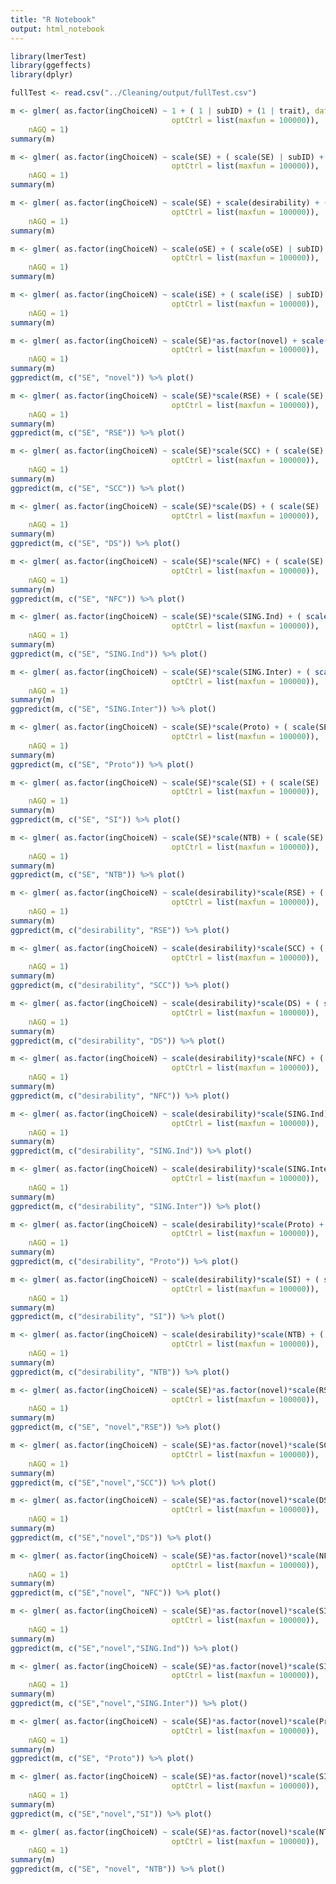 ```yaml
---
title: "R Notebook"
output: html_notebook
---
```


```r
library(lmerTest)
library(ggeffects)
library(dplyr)
```

```r
fullTest <- read.csv("../Cleaning/output/fullTest.csv")
```

```r

m <- glmer( as.factor(ingChoiceN) ~ 1 + ( 1 | subID) + (1 | trait), data = fullTest, family = binomial, control = glmerControl(optimizer = "bobyqa",
                                    optCtrl = list(maxfun = 100000)),
    nAGQ = 1)
summary(m)

m <- glmer( as.factor(ingChoiceN) ~ scale(SE) + ( scale(SE) | subID) + ( scale(SE) | trait), data = fullTest, family = binomial, control = glmerControl(optimizer = "bobyqa",
                                    optCtrl = list(maxfun = 100000)),
    nAGQ = 1)
summary(m)

m <- glmer( as.factor(ingChoiceN) ~ scale(SE) + scale(desirability) + ( scale(SE) | subID) + ( scale(SE) | trait), data = fullTest, family = binomial, control = glmerControl(optimizer = "bobyqa",
                                    optCtrl = list(maxfun = 100000)),
    nAGQ = 1)
summary(m)

m <- glmer( as.factor(ingChoiceN) ~ scale(oSE) + ( scale(oSE) | subID) + (1 | trait), data = fullTest, family = binomial, control = glmerControl(optimizer = "bobyqa",
                                    optCtrl = list(maxfun = 100000)),
    nAGQ = 1)
summary(m)

m <- glmer( as.factor(ingChoiceN) ~ scale(iSE) + ( scale(iSE) | subID) + (1 | trait), data = fullTest, family = binomial, control = glmerControl(optimizer = "bobyqa",
                                    optCtrl = list(maxfun = 100000)),
    nAGQ = 1)
summary(m)

m <- glmer( as.factor(ingChoiceN) ~ scale(SE)*as.factor(novel) + scale(desirability) + ( scale(SE) + as.factor(novel) | subID) + (  1 | trait), data = fullTest, family = binomial, control = glmerControl(optimizer = "bobyqa",
                                    optCtrl = list(maxfun = 100000)),
    nAGQ = 1)
summary(m)
ggpredict(m, c("SE", "novel")) %>% plot()
```

```r
m <- glmer( as.factor(ingChoiceN) ~ scale(SE)*scale(RSE) + ( scale(SE) | subID) + ( scale(SE) | trait), data = fullTest, family = binomial, control = glmerControl(optimizer = "bobyqa",
                                    optCtrl = list(maxfun = 100000)),
    nAGQ = 1)
summary(m)
ggpredict(m, c("SE", "RSE")) %>% plot()

m <- glmer( as.factor(ingChoiceN) ~ scale(SE)*scale(SCC) + ( scale(SE) | subID) + ( scale(SE) | trait), data = fullTest, family = binomial, control = glmerControl(optimizer = "bobyqa",
                                    optCtrl = list(maxfun = 100000)),
    nAGQ = 1)
summary(m)
ggpredict(m, c("SE", "SCC")) %>% plot()

m <- glmer( as.factor(ingChoiceN) ~ scale(SE)*scale(DS) + ( scale(SE) | subID) + ( scale(SE) | trait), data = fullTest, family = binomial, control = glmerControl(optimizer = "bobyqa",
                                    optCtrl = list(maxfun = 100000)),
    nAGQ = 1)
summary(m)
ggpredict(m, c("SE", "DS")) %>% plot()

m <- glmer( as.factor(ingChoiceN) ~ scale(SE)*scale(NFC) + ( scale(SE) | subID) + ( scale(SE) | trait), data = fullTest, family = binomial, control = glmerControl(optimizer = "bobyqa",
                                    optCtrl = list(maxfun = 100000)),
    nAGQ = 1)
summary(m)
ggpredict(m, c("SE", "NFC")) %>% plot()

m <- glmer( as.factor(ingChoiceN) ~ scale(SE)*scale(SING.Ind) + ( scale(SE) | subID) + ( scale(SE) | trait), data = fullTest, family = binomial, control = glmerControl(optimizer = "bobyqa",
                                    optCtrl = list(maxfun = 100000)),
    nAGQ = 1)
summary(m)
ggpredict(m, c("SE", "SING.Ind")) %>% plot()

m <- glmer( as.factor(ingChoiceN) ~ scale(SE)*scale(SING.Inter) + ( scale(SE) | subID) + ( scale(SE) | trait), data = fullTest, family = binomial, control = glmerControl(optimizer = "bobyqa",
                                    optCtrl = list(maxfun = 100000)),
    nAGQ = 1)
summary(m)
ggpredict(m, c("SE", "SING.Inter")) %>% plot()

m <- glmer( as.factor(ingChoiceN) ~ scale(SE)*scale(Proto) + ( scale(SE) | subID) + ( scale(SE) | trait), data = fullTest, family = binomial, control = glmerControl(optimizer = "bobyqa",
                                    optCtrl = list(maxfun = 100000)),
    nAGQ = 1)
summary(m)
ggpredict(m, c("SE", "Proto")) %>% plot()

m <- glmer( as.factor(ingChoiceN) ~ scale(SE)*scale(SI) + ( scale(SE) | subID) + ( scale(SE) | trait), data = fullTest, family = binomial, control = glmerControl(optimizer = "bobyqa",
                                    optCtrl = list(maxfun = 100000)),
    nAGQ = 1)
summary(m)
ggpredict(m, c("SE", "SI")) %>% plot()

m <- glmer( as.factor(ingChoiceN) ~ scale(SE)*scale(NTB) + ( scale(SE) | subID) + ( scale(SE) | trait), data = fullTest, family = binomial, control = glmerControl(optimizer = "bobyqa",
                                    optCtrl = list(maxfun = 100000)),
    nAGQ = 1)
summary(m)
ggpredict(m, c("SE", "NTB")) %>% plot()
```

```r
m <- glmer( as.factor(ingChoiceN) ~ scale(desirability)*scale(RSE) + ( scale(desirability) | subID) + ( scale(desirability) | trait), data = fullTest, family = binomial, control = glmerControl(optimizer = "bobyqa",
                                    optCtrl = list(maxfun = 100000)),
    nAGQ = 1)
summary(m)
ggpredict(m, c("desirability", "RSE")) %>% plot()

m <- glmer( as.factor(ingChoiceN) ~ scale(desirability)*scale(SCC) + ( scale(desirability) | subID) + ( scale(desirability) | trait), data = fullTest, family = binomial, control = glmerControl(optimizer = "bobyqa",
                                    optCtrl = list(maxfun = 100000)),
    nAGQ = 1)
summary(m)
ggpredict(m, c("desirability", "SCC")) %>% plot()

m <- glmer( as.factor(ingChoiceN) ~ scale(desirability)*scale(DS) + ( scale(desirability) | subID) + ( scale(desirability) | trait), data = fullTest, family = binomial, control = glmerControl(optimizer = "bobyqa",
                                    optCtrl = list(maxfun = 100000)),
    nAGQ = 1)
summary(m)
ggpredict(m, c("desirability", "DS")) %>% plot()

m <- glmer( as.factor(ingChoiceN) ~ scale(desirability)*scale(NFC) + ( scale(desirability) | subID) + ( scale(desirability) | trait), data = fullTest, family = binomial, control = glmerControl(optimizer = "bobyqa",
                                    optCtrl = list(maxfun = 100000)),
    nAGQ = 1)
summary(m)
ggpredict(m, c("desirability", "NFC")) %>% plot()

m <- glmer( as.factor(ingChoiceN) ~ scale(desirability)*scale(SING.Ind) + ( scale(desirability) | subID) + ( scale(desirability) | trait), data = fullTest, family = binomial, control = glmerControl(optimizer = "bobyqa",
                                    optCtrl = list(maxfun = 100000)),
    nAGQ = 1)
summary(m)
ggpredict(m, c("desirability", "SING.Ind")) %>% plot()

m <- glmer( as.factor(ingChoiceN) ~ scale(desirability)*scale(SING.Inter) + ( scale(desirability) | subID) + ( scale(desirability) | trait), data = fullTest, family = binomial, control = glmerControl(optimizer = "bobyqa",
                                    optCtrl = list(maxfun = 100000)),
    nAGQ = 1)
summary(m)
ggpredict(m, c("desirability", "SING.Inter")) %>% plot()

m <- glmer( as.factor(ingChoiceN) ~ scale(desirability)*scale(Proto) + ( scale(desirability) | subID) + ( scale(desirability) | trait), data = fullTest, family = binomial, control = glmerControl(optimizer = "bobyqa",
                                    optCtrl = list(maxfun = 100000)),
    nAGQ = 1)
summary(m)
ggpredict(m, c("desirability", "Proto")) %>% plot()

m <- glmer( as.factor(ingChoiceN) ~ scale(desirability)*scale(SI) + ( scale(desirability) | subID) + ( scale(desirability) | trait), data = fullTest, family = binomial, control = glmerControl(optimizer = "bobyqa",
                                    optCtrl = list(maxfun = 100000)),
    nAGQ = 1)
summary(m)
ggpredict(m, c("desirability", "SI")) %>% plot()

m <- glmer( as.factor(ingChoiceN) ~ scale(desirability)*scale(NTB) + ( scale(desirability) | subID) + ( scale(desirability) | trait), data = fullTest, family = binomial, control = glmerControl(optimizer = "bobyqa",
                                    optCtrl = list(maxfun = 100000)),
    nAGQ = 1)
summary(m)
ggpredict(m, c("desirability", "NTB")) %>% plot()
```

```r
m <- glmer( as.factor(ingChoiceN) ~ scale(SE)*as.factor(novel)*scale(RSE) + ( scale(SE)+as.factor(novel) | subID) + ( scale(SE)*as.factor(novel) | trait), data = fullTest, family = binomial, control = glmerControl(optimizer = "bobyqa",
                                    optCtrl = list(maxfun = 100000)),
    nAGQ = 1)
summary(m)
ggpredict(m, c("SE", "novel","RSE")) %>% plot()
```

```r

m <- glmer( as.factor(ingChoiceN) ~ scale(SE)*as.factor(novel)*scale(SCC) + ( scale(SE)+as.factor(novel) | subID) + ( scale(SE)+as.factor(novel) | trait), data = fullTest, family = binomial, control = glmerControl(optimizer = "bobyqa",
                                    optCtrl = list(maxfun = 100000)),
    nAGQ = 1)
summary(m)
ggpredict(m, c("SE","novel","SCC")) %>% plot()
```

```r
m <- glmer( as.factor(ingChoiceN) ~ scale(SE)*as.factor(novel)*scale(DS) + ( scale(SE)+as.factor(novel) | subID) + ( scale(SE)+as.factor(novel) | trait), data = fullTest, family = binomial, control = glmerControl(optimizer = "bobyqa",
                                    optCtrl = list(maxfun = 100000)),
    nAGQ = 1)
summary(m)
ggpredict(m, c("SE","novel","DS")) %>% plot()
```

```r
m <- glmer( as.factor(ingChoiceN) ~ scale(SE)*as.factor(novel)*scale(NFC) + ( scale(SE)+as.factor(novel) | subID) + ( scale(SE)+as.factor(novel) | trait), data = fullTest, family = binomial, control = glmerControl(optimizer = "bobyqa",
                                    optCtrl = list(maxfun = 100000)),
    nAGQ = 1)
summary(m)
ggpredict(m, c("SE","novel", "NFC")) %>% plot()
```

```r
m <- glmer( as.factor(ingChoiceN) ~ scale(SE)*as.factor(novel)*scale(SING.Ind) + ( scale(SE)+as.factor(novel) | subID) + ( scale(SE)+as.factor(novel) | trait), data = fullTest, family = binomial, control = glmerControl(optimizer = "bobyqa",
                                    optCtrl = list(maxfun = 100000)),
    nAGQ = 1)
summary(m)
ggpredict(m, c("SE","novel","SING.Ind")) %>% plot()
```

```r
m <- glmer( as.factor(ingChoiceN) ~ scale(SE)*as.factor(novel)*scale(SING.Inter) + ( scale(SE)+as.factor(novel) | subID) + ( scale(SE)+as.factor(novel) | trait), data = fullTest, family = binomial, control = glmerControl(optimizer = "bobyqa",
                                    optCtrl = list(maxfun = 100000)),
    nAGQ = 1)
summary(m)
ggpredict(m, c("SE","novel","SING.Inter")) %>% plot()
```

```r
m <- glmer( as.factor(ingChoiceN) ~ scale(SE)*as.factor(novel)*scale(Proto) + ( scale(SE)+as.factor(novel) | subID) + ( scale(SE)+as.factor(novel) | trait), data = fullTest, family = binomial, control = glmerControl(optimizer = "bobyqa",
                                    optCtrl = list(maxfun = 100000)),
    nAGQ = 1)
summary(m)
ggpredict(m, c("SE", "Proto")) %>% plot()
```

```r
m <- glmer( as.factor(ingChoiceN) ~ scale(SE)*as.factor(novel)*scale(SI) + ( scale(SE)+as.factor(novel) | subID) + ( scale(SE)+as.factor(novel) | trait), data = fullTest, family = binomial, control = glmerControl(optimizer = "bobyqa",
                                    optCtrl = list(maxfun = 100000)),
    nAGQ = 1)
summary(m)
ggpredict(m, c("SE","novel","SI")) %>% plot()
```

```r
m <- glmer( as.factor(ingChoiceN) ~ scale(SE)*as.factor(novel)*scale(NTB) + ( scale(SE)+as.factor(novel) | subID) + ( scale(SE)+as.factor(novel) | trait), data = fullTest, family = binomial, control = glmerControl(optimizer = "bobyqa",
                                    optCtrl = list(maxfun = 100000)),
    nAGQ = 1)
summary(m)
ggpredict(m, c("SE", "novel", "NTB")) %>% plot()
```


